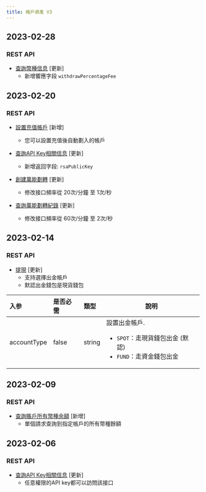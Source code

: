 ```yaml
---
title: 帳戶資產 V3
---
```

## 2023-02-28
### REST API
* [查詢幣種信息](../account-asset/coin-info) [更新]
    * 新增響應字段 `withdrawPercentageFee`

## 2023-02-20
### REST API
* [設置充值帳戶](../account-asset/set-deposit-acct) [新增]
    * 您可以設置充值後自動劃入的帳戶

* [查詢API Key相關信息](../account-asset/apikey-info) [更新]
    * 新增返回字段: `rsaPublicKey`

* [創建萬能劃轉](../account-asset/uni-transfer) [更新]
    * 修改接口頻率從 20次/分鐘 至 1次/秒

* [查詢萬能劃轉紀錄](../account-asset/uni-transfer-list) [更新]
    * 修改接口頻率從 60次/分鐘 至 2次/秒

## 2023-02-14
### REST API
* [提現](../account-asset/withdraw) [更新]
  * 支持選擇出金帳戶
  * 默認出金錢包是現貨錢包

| 入参 | 是否必需 | 類型 | 說明|
|:----- |:-------|:-----|------ |
|accountType|false|string |設置出金帳戶. <ul><li>`SPOT`：走現貨錢包出金 (默認)</li><li>`FUND`：走資金錢包出金</li></ul>|

## 2023-02-09
### REST API
* [查詢賬戶所有幣種余額](../account-asset/all-balance) [新增]
    * 單個請求查詢到指定帳戶的所有幣種餘額

## 2023-02-06
### REST API
* [查詢API Key相關信息](../account-asset/apikey-info) [更新]
    * 任意權限的API key都可以訪問該接口